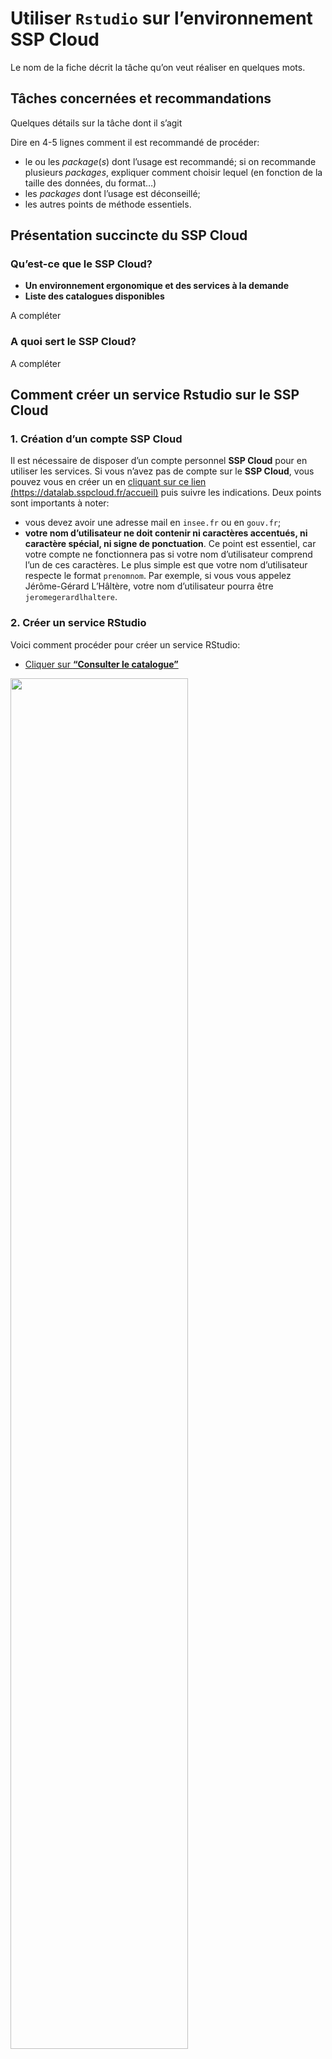 # Utiliser `Rstudio` sur l'environnement SSP Cloud

Le nom de la fiche décrit la tâche qu'on veut réaliser en quelques mots.

## Tâches concernées et recommandations

Quelques détails sur la tâche dont il s'agit

::: {.recommandation data-latex=""}

Dire en 4-5 lignes comment il est recommandé de procéder:

* le ou les *package*(*s*) dont l'usage est recommandé; si on recommande plusieurs *packages*, expliquer comment choisir lequel (en fonction de la taille des données, du format...)
* les *packages* dont l'usage est déconseillé; 
* les autres points de méthode essentiels.
:::

## Présentation succincte du SSP Cloud

### Qu'est-ce que le SSP Cloud?

- **Un environnement ergonomique et des services à la demande**
- **Liste des catalogues disponibles**

A compléter

### A quoi sert le SSP Cloud?

A compléter

## Comment créer un service Rstudio sur le SSP Cloud

### 1. Création d'un compte SSP Cloud

Il est nécessaire de disposer d'un compte personnel **SSP Cloud** pour en utiliser les services. Si vous n'avez pas de compte sur le **SSP Cloud**, vous pouvez vous en créer un en [cliquant sur ce lien (https://datalab.sspcloud.fr/accueil)](https://datalab.sspcloud.fr/accueil) puis suivre les indications. Deux points sont importants à noter:

- vous devez avoir une adresse mail en `insee.fr`  ou en `gouv.fr`;
- **votre nom d'utilisateur ne doit contenir ni caractères accentués, ni caractère spécial, ni signe de ponctuation**. Ce point est essentiel, car votre compte ne fonctionnera pas si votre nom d'utilisateur comprend l'un de ces caractères. Le plus simple est que votre nom d'utilisateur respecte le format `prenomnom`. Par exemple, si vous vous appelez Jérôme-Gérard L'Hâltère, votre nom d'utilisateur pourra être `jeromegerardlhaltere`.

### 2. Créer un service RStudio

Voici comment procéder pour créer un service RStudio:

- [Cliquer sur **"Consulter le catalogue"**](https://datalab.sspcloud.fr/my-lab/catalogue)  

![](../pics/SSPCloud/99_SSPCloud_0.png){width=75%}

- La fenêtre suivante s'affiche. Elle ne contient pour le moment qu'un seul dossier nommé `datascience`. Cliquer sur le petit dossier, en bas à droite.

![](../pics/SSPCloud/99_SSPCloud_2.png){width=75%}

- Vous accédez alors à la liste des services. En faisant défiler la page, vous trouverez facilement la fiche Rstudio (voir l'image suivante). VOus pouvez alors cliquer sur l'image ![](../pics/SSPCloud/99_SSPCloud_3_Plus.png){width="40"} de la fiche RStudio.

![](../pics/SSPCloud/99_SSPCloud_1.png){width=75%}


- Dans la page qui s'affiche, vous pouvez définir les options de votre service Rstudio. Vous pouvez lancer le service en cliquant sur **Créer votre service**.

![](../pics/SSPCloud/99_SSPCloud_3.png){width=75%}
### 3. Se connecter à un service Rstudio

Une fois que votre service `RStudio` est créé, il faut vous connecter à ce service. Pour ce faire, il faut vous identifier avec un nom d'utilisateur et un _password_. Pour récupérer votre _password_, le plus simple est de cliquer sur la clé bleue (voir image suivante) : vous copiez ainsi votre mot de passe.


![](../pics/SSPCloud/99_SSPCloud_4bis.png){width=75%}

Vous pouvez ensuite vous connecter au service en cliquant sur l'icône ![](../pics/SSPCloud/Se_connecter_service.png){width="40"} (voir image précédente). Les identifiants sont :  

- `Username` : rstudio  
- `Password` : coller le _password_ copié précédemment.

![](../pics/SSPCloud/99_SSPCloud_5bis.png){width=75%}

L'interface habituelle de RStudio s'affiche alors dans la fenêtre.

![](../pics/SSPCloud/99_SSPCloud_6.png){width=75%}


### 3. Création du projet RStudio `formationShiny`


#### 31. Nouveau projet

Dans le cadre de la formation R Shiny, on va créer un projet afin d'y enregistrer nos différent.e.s programmes et données.

![](../pics/SSPCloud/99_SSPCloud_9_NewProj.png){width=75%}



![](../pics/SSPCloud/99_SSPCloud_9_NewProj_2.png){width=75%}



![](../pics/SSPCloud/99_SSPCloud_9_NewProj_3.png){width=75%}



![](../pics/SSPCloud/99_SSPCloud_9_NewProj_4.png){width=75%}

Une première appli `RShiny` est créée à la racine de votre projet `formationShiny` : `app.r`. En dehors des exercies à réaliser, celle-ci sera bien pratique pour tester les différents morceaux de code que nous verrons pendant la formation.  

![](../pics/SSPCloud/99_SSPCloud_9_NewProj_5.png){width=75%}

#### 32. Création du dossier `donnees`

Tout d'abord, on crée un dossier qui se nomme `donnees` (minuscule sans accent)

- **`New folder ...`**
- Nommer ce dossier **`donnees`**  
  
![](../pics/SSPCloud/99_SSPCloud_7.png){width=75%}

#### 33. Chargement des données :
  
- Cliquer sur ces liens et enregistrer les documents sur votre poste de travail,

  - [`poplegale_6815.sas7bdat`](https://minio.lab.sspcloud.fr/cedtas/formationShiny/poplegale_6815.sas7bdat),  
  - [`poplegale_6815.rds`](https://minio.lab.sspcloud.fr/cedtas/formationShiny/poplegale_6815.RDS),    
  - [`projections.xls`](https://minio.lab.sspcloud.fr/cedtas/formationShiny/projections.xls),  
  - [`messages.ods`](https://minio.lab.sspcloud.fr/cedtas/formationShiny/messages.ods).  
  
- Les charger dans votre projet `formationShiny`   

  - Cliquer sur **`upload`**  
  - Sélectionner un à un, chacun des fichiers ci-dessus que vous avez enregistrés sur votre poste de travail


![](../pics/SSPCloud/99_SSPCloud_8.png){width=75%}

#### 34. Installation des packages nécessaires pour la formation :

- installer les packages qui seront nécessaires pendant la formation :
  - `billboarder`
  - `DT`
  - `ggformula` (un peu long à charger)
  - `rio` (un peu long à charger)
  - `shinydashboard`
  - `shinyFiles`
  
<span style="backgroung-color:steelBlue">Vous pouvez désormais travailler avec **RStudio** comme vous le feriez sur votre poste (ou sur AUS). Pensez à ajouter cette page dans vos favoris pour le retrouver facilement.</span>


### 4. Exporter son projet `formationShiny`

Il n'est pas nécessaire de conserver son service `RStudio` en permanence "en cours" sur `SSp Cloud`. Il faudra donc, une fois la formation terminée, le syupprimer. Avant cela, vous voudrez probablement conserver votre travail.  

- Sélectionner ce qui doit être exporté :  

  - le dossier `formationShiny`,
  - le `~.RProj`
  
![](../pics/SSPCloud/99_SSPCloud_10_Export.png){width=75%}

![](../pics/SSPCloud/99_SSPCloud_10_Export_2.png){width="250"}

Vous pouvez enregistrer ce dossier `zip` sur votre disque dur.

![](../pics/SSPCloud/99_SSPCloud_10_Export_3.png){width=75%}

## 5. Liens utiles

- Le salon Tchap [SSPCloud](https://www.tchap.gouv.fr/#/room/#SSPCloudXDpAw6v:agent.finances.tchap.gouv.fr)
- Le salon Tchap d'assistance aux utilisateurs des **Logiciels Statistiques et Libre Service** [Insee - Outils Stats V2](https://www.tchap.gouv.fr/#/room/#InseeOutilsStatsv2wtxSdth:agent.finances.tchap.gouv.fr)








